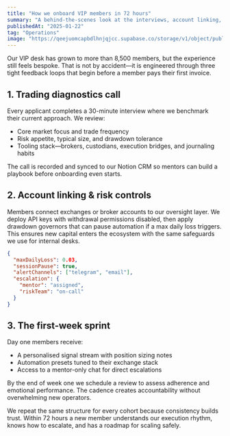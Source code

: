 ```yaml
---
title: "How we onboard VIP members in 72 hours"
summary: "A behind-the-scenes look at the interviews, account linking, and first-week rituals every Dynamic Capital member experiences."
publishedAt: "2025-01-22"
tag: "Operations"
image: "https://qeejuomcapbdlhnjqjcc.supabase.co/storage/v1/object/public/magic-portfolio/images/projects/liquidity-desk/cover-01.jpg"
---
```


Our VIP desk has grown to more than 8,500 members, but the experience still feels bespoke. That is not by accident—it is engineered through three tight feedback loops that begin before a member pays their first invoice.

## 1. Trading diagnostics call

Every applicant completes a 30-minute interview where we benchmark their current approach. We review:

- Core market focus and trade frequency
- Risk appetite, typical size, and drawdown tolerance
- Tooling stack—brokers, custodians, execution bridges, and journaling habits

The call is recorded and synced to our Notion CRM so mentors can build a playbook before onboarding even starts.

## 2. Account linking & risk controls

Members connect exchanges or broker accounts to our oversight layer. We deploy API keys with withdrawal permissions disabled, then apply drawdown governors that can pause automation if a max daily loss triggers. This ensures new capital enters the ecosystem with the same safeguards we use for internal desks.

```json
{
  "maxDailyLoss": 0.03,
  "sessionPause": true,
  "alertChannels": ["telegram", "email"],
  "escalation": {
    "mentor": "assigned",
    "riskTeam": "on-call"
  }
}
```

## 3. The first-week sprint

Day one members receive:

- A personalised signal stream with position sizing notes
- Automation presets tuned to their exchange stack
- Access to a mentor-only chat for direct escalations

By the end of week one we schedule a review to assess adherence and emotional performance. The cadence creates accountability without overwhelming new operators.

We repeat the same structure for every cohort because consistency builds trust. Within 72 hours a new member understands our execution rhythm, knows how to escalate, and has a roadmap for scaling safely.
